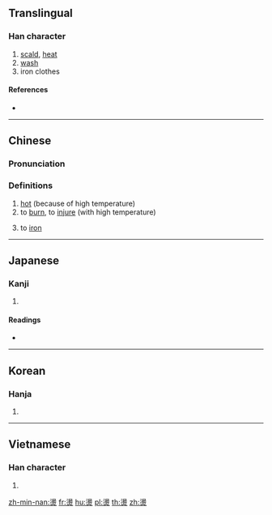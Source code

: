 {{also|烫}}
==Translingual==

===Han character===
{{Han char|rn=86|rad=火|as=12|sn=16|four=36809|canj=EHF}}

# [[scald]], [[heat]]
# [[wash]]
# iron clothes

====References====
* {{Han ref|kx=0684.010|dkj=19435|dj=1096.040|hdz=32238.030|uh=71D9|ud=29145|bh=BF53|bd=48979}}

----

==Chinese==
{{zh-forms|s=烫}}

===Pronunciation===
{{zh-pron
|m=tàng
|c=tong3
|h=pfs=
|md=
|mn=thǹg
|w=
|mc=
|oc=y
|cat=
}}

===Definitions===
{{zh-hanzi}}

# [[hot]] (because of high temperature)
# to [[burn]], to [[injure]] (with high temperature)
# {{lb|zh|chiefly|Cantonese}} to [[iron]]
#: {{zh-x|燙 恤衫|to '''iron''' a shirt|C}}

----

==Japanese==

===Kanji===
{{ja-kanji|grade=|rs=火12}}

# {{defn|lang=ja|sort=火12}}

====Readings====
* {{ja-readings|on=[[とう]] (tō), [[どう]] (dō)|kun=[[あたためる]] (atatameru)}}

----

==Korean==

===Hanja===
{{ko-hanja|hangeul=탕|eumhun=|rv=tang|mr=t'ang|y=thang}}

# {{defn|lang=ko|sort=火12}}

----

==Vietnamese==

===Han character===
{{vi-hantu|[[năng]], [[nãng]], [[nắng]]|rs=火12}}

# {{defn|lang=vi|sort=火12}}

[[zh-min-nan:燙]]
[[fr:燙]]
[[hu:燙]]
[[pl:燙]]
[[th:燙]]
[[zh:燙]]